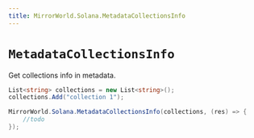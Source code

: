 ```yaml
---
title: MirrorWorld.Solana.MetadataCollectionsInfo
---
```


# `MetadataCollectionsInfo`

Get collections info in metadata.

```csharp
List<string> collections = new List<string>();
collections.Add("collection 1");

MirrorWorld.Solana.MetadataCollectionsInfo(collections, (res) => {
    //todo
});
```
